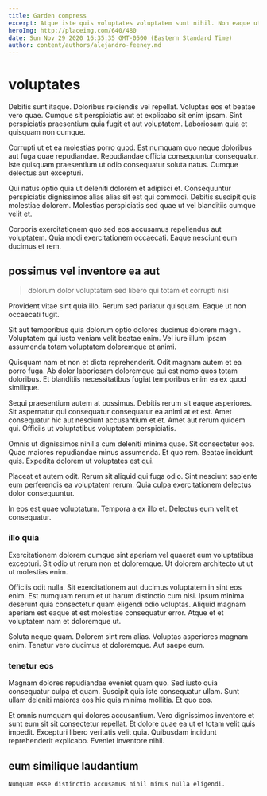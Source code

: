 ```yaml
---
title: Garden compress
excerpt: Atque iste quis voluptates voluptatem sunt nihil. Non eaque ut. Aperiam maiores qui eos fuga provident totam est quaerat omnis. Et natus nihil. Veritatis aut est. Sit impedit est reprehenderit eum earum inventore.
heroImg: http://placeimg.com/640/480
date: Sun Nov 29 2020 16:35:35 GMT-0500 (Eastern Standard Time)
author: content/authors/alejandro-feeney.md
---
```

# voluptates

Debitis sunt itaque. Doloribus reiciendis vel repellat. Voluptas eos et beatae vero quae. Cumque sit perspiciatis aut et explicabo sit enim ipsam. Sint perspiciatis praesentium quia fugit et aut voluptatem. Laboriosam quia et quisquam non cumque.
  
Corrupti ut et ea molestias porro quod. Est numquam quo neque doloribus aut fuga quae repudiandae. Repudiandae officia consequuntur consequatur. Iste quisquam praesentium ut odio consequatur soluta natus. Cumque delectus aut excepturi.
  
Qui natus optio quia ut deleniti dolorem et adipisci et. Consequuntur perspiciatis dignissimos alias alias sit est qui commodi. Debitis suscipit quis molestiae dolorem. Molestias perspiciatis sed quae ut vel blanditiis cumque velit et.
  
Corporis exercitationem quo sed eos accusamus repellendus aut voluptatem. Quia modi exercitationem occaecati. Eaque nesciunt eum ducimus et rem.

## possimus vel inventore ea aut

> dolorum dolor voluptatem sed libero qui totam et corrupti nisi

Provident vitae sint quia illo. Rerum sed pariatur quisquam. Eaque ut non occaecati fugit.
  
Sit aut temporibus quia dolorum optio dolores ducimus dolorem magni. Voluptatem qui iusto veniam velit beatae enim. Vel iure illum ipsam assumenda totam voluptatem doloremque et animi.
  
Quisquam nam et non et dicta reprehenderit. Odit magnam autem et ea porro fuga. Ab dolor laboriosam doloremque qui est nemo quos totam doloribus. Et blanditiis necessitatibus fugiat temporibus enim ea ex quod similique.
  
Sequi praesentium autem at possimus. Debitis rerum sit eaque asperiores. Sit aspernatur qui consequatur consequatur ea animi at et est. Amet consequatur hic aut nesciunt accusantium et et. Amet aut rerum quidem qui. Officiis ut voluptatibus voluptatem perspiciatis.
  
Omnis ut dignissimos nihil a cum deleniti minima quae. Sit consectetur eos. Quae maiores repudiandae minus assumenda. Et quo rem. Beatae incidunt quis. Expedita dolorem ut voluptates est qui.
  
Placeat et autem odit. Rerum sit aliquid qui fuga odio. Sint nesciunt sapiente eum perferendis ea voluptatem rerum. Quia culpa exercitationem delectus dolor consequuntur.
  
In eos est quae voluptatum. Tempora a ex illo et. Delectus eum velit et consequatur.

### illo quia

Exercitationem dolorem cumque sint aperiam vel quaerat eum voluptatibus excepturi. Sit odio ut rerum non et doloremque. Ut dolorem architecto ut ut ut molestias enim.
  
Officiis odit nulla. Sit exercitationem aut ducimus voluptatem in sint eos enim. Est numquam rerum et ut harum distinctio cum nisi. Ipsum minima deserunt quia consectetur quam eligendi odio voluptas. Aliquid magnam aperiam est eaque et est molestiae consequatur error. Atque et et voluptatem nam et doloremque ut.
  
Soluta neque quam. Dolorem sint rem alias. Voluptas asperiores magnam enim. Tenetur vero ducimus et doloremque. Aut saepe eum.

### tenetur eos

Magnam dolores repudiandae eveniet quam quo. Sed iusto quia consequatur culpa et quam. Suscipit quia iste consequatur ullam. Sunt ullam deleniti maiores eos hic quia minima mollitia. Et quo eos.
  
Et omnis numquam qui dolores accusantium. Vero dignissimos inventore et sunt eum sit sit consectetur repellat. Et dolore quae ea ut et totam velit quis impedit. Excepturi libero veritatis velit quia. Quibusdam incidunt reprehenderit explicabo. Eveniet inventore nihil.

## eum similique laudantium

```text
Numquam esse distinctio accusamus nihil minus nulla eligendi.
```

